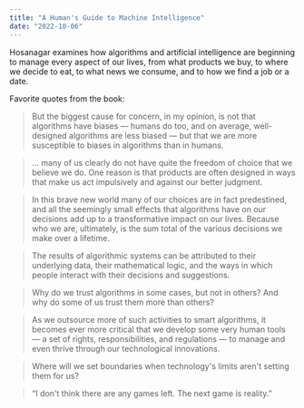 ```yaml
---
title: "A Human's Guide to Machine Intelligence"
date: "2022-10-06"
---
```


Hosanagar examines how algorithms and artificial intelligence are beginning to manage every aspect of our lives, from what products we buy, to where we decide to eat, to what news we consume, and to how we find a job or a date.

Favorite quotes from the book:

> But the biggest cause for concern, in my opinion, is not that algorithms have biases — humans do too, and on average, well-designed algorithms are less biased — but that we are more susceptible to biases in algorithms than in humans.

> ... many of us clearly do not have quite the freedom of choice that we believe we do. One reason is that products are often designed in ways that make us act impulsively and against our better judgment.

> In this brave new world many of our choices are in fact predestined, and all the seemingly small effects that algorithms have on our decisions add up to a transformative impact on our lives. Because who we are, ultimately, is the sum total of the various decisions we make over a lifetime.

> The results of algorithmic systems can be attributed to their underlying data, their mathematical logic, and the ways in which people interact with their decisions and suggestions.

> Why do we trust algorithms in some cases, but not in others? And why do some of us trust them more than others?

> As we outsource more of such activities to smart algorithms, it becomes ever more critical that we develop some very human tools — a set of rights, responsibilities, and regulations — to manage and even thrive through our technological innovations.

> Where will we set boundaries when technology's limits aren't setting them for us?

> “I don't think there are any games left. The next game is reality.”
